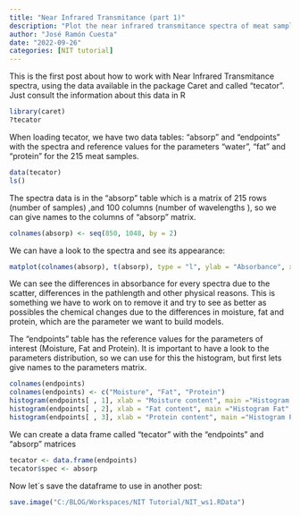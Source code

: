 ```yaml
---
title: "Near Infrared Transmitance (part 1)"
description: "Plot the near infrared transmitance spectra of meat samples and have a look to the histograms of the main parameters using classic R code"
author: "José Ramón Cuesta"
date: "2022-09-26"
categories: [NIT tutorial]
---
```


This is the first post about how to work with Near Infrared Transmitance spectra, using the data available in the package Caret and called "tecator". Just consult the information about this data in R

```r
library(caret)
?tecator
```

When loading tecator, we have two data tables: "absorp" and "endpoints" with the spectra and reference values for the parameters "water", "fat" and "protein" for the 215 meat samples.

```r
data(tecator)
ls()
```

The spectra data is in the "absorp" table which is a matrix of 215 rows (number of samples) ,and 100 columns (number of wavelengths ), so we can give names to the columns of "absorp" matrix.

```r
colnames(absorp) <- seq(850, 1048, by = 2)
```

We can have a look to the spectra and see its appearance:

```r
matplot(colnames(absorp), t(absorp), type = "l", ylab = "Absorbance", xlab = "wavelength (nm)", main = "Raw meat spectra")
```

We can see the differences in absorbance for every spectra due to the scatter, differences in the pathlength and other physical reasons. This is something we have to work on to remove it and try to see as better as possibles the chemical changes due to the differences in moisture, fat and protein, which are the parameter we want to build models.

The "endpoints" table has the reference values for the parameters of interest (Moisture, Fat and Protein). It is important to have a look to the parameters distribution, so we can use for this the histogram, but first lets give names to the parameters matrix.

```r
colnames(endpoints)
colnames(endpoints) <- c("Moisture", "Fat", "Protein")
histogram(endpoints[ , 1], xlab = "Moisture content", main ="Histogram Moisture", col = "blue")
histogram(endpoints[ , 2], xlab = "Fat content", main ="Histogram Fat", col = "grey")
histogram(endpoints[ , 3], xlab = "Protein content", main ="Histogram Protein", col = "red")
```

We can create a data frame called "tecator" with the "endpoints" and "absorp" matrices

```r
tecator <- data.frame(endpoints)
tecator$spec <- absorp

```

Now let´s save the dataframe to use in another post:

```r
save.image("C:/BLOG/Workspaces/NIT Tutorial/NIT_ws1.RData")
```
